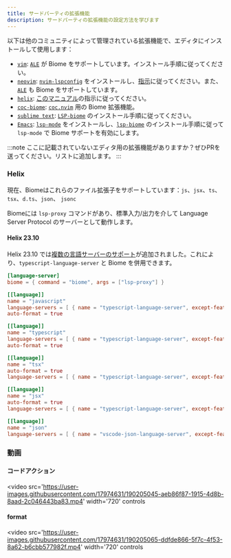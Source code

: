 ```yaml
---
title: サードパーティの拡張機能
description: サードパーティの拡張機能の設定方法を学びます
---
```


以下は他のコミュニティによって管理されている拡張機能で、エディタにインストールして使用します：

- [`vim`](https://www.vim.org/): [`ALE`](https://github.com/dense-analysis/ale) が Biome をサポートしています。インストール手順に従ってください。
- [`neovim`](https://neovim.io/): [`nvim-lspconfig`](https://github.com/neovim/nvim-lspconfig/) をインストールし、[指示](https://github.com/neovim/nvim-lspconfig/blob/master/doc/configs.md#biome)に従ってください。また、[`ALE`](https://github.com/dense-analysis/ale) も Biome をサポートしています。
- [`helix`](https://helix-editor.com/): [このマニュアル](#helix)の指示に従ってください。
- [`coc-biome`](https://github.com/fannheyward/coc-biome): [`coc.nvim`](https://github.com/neoclide/coc.nvim) 用の Biome 拡張機能。
- [`sublime text`](https://www.sublimetext.com/): [`LSP-biome`](https://github.com/sublimelsp/LSP-biome) のインストール手順に従ってください。
- [`Emacs`](https://www.gnu.org/software/emacs/): [`lsp-mode`](https://github.com/emacs-lsp/lsp-mode) をインストールし、[`lsp-biome`](https://github.com/cxa/lsp-biome) のインストール手順に従って `lsp-mode` で Biome サポートを有効にします。

:::note
ここに記載されていないエディタ用の拡張機能がありますか？ぜひPRを送ってください。リストに追加します。
:::

### Helix

現在、Biomeはこれらのファイル拡張子をサポートしています：`js`、`jsx`、`ts`、`tsx`、`d.ts`、`json`、 `jsonc`

Biomeには `lsp-proxy` コマンドがあり、標準入力/出力を介して Language Server Protocol のサーバーとして動作します。

#### Helix 23.10

Helix 23.10 では[複数の言語サーバーのサポート](https://github.com/helix-editor/helix/pull/2507)が追加されました。これにより、`typescript-language-server` と Biome を併用できます。

```toml
[language-server]
biome = { command = "biome", args = ["lsp-proxy"] }

[[language]]
name = "javascript"
language-servers = [ { name = "typescript-language-server", except-features = [ "format" ] }, "biome" ]
auto-format = true

[[language]]
name = "typescript"
language-servers = [ { name = "typescript-language-server", except-features = [ "format" ] }, "biome" ]
auto-format = true

[[language]]
name = "tsx"
auto-format = true
language-servers = [ { name = "typescript-language-server", except-features = [ "format" ] }, "biome" ]

[[language]]
name = "jsx"
auto-format = true
language-servers = [ { name = "typescript-language-server", except-features = [ "format" ] }, "biome" ]

[[language]]
name = "json"
language-servers = [ { name = "vscode-json-language-server", except-features = [ "format" ] }, "biome" ]
```

### 動画

#### コードアクション

<video
	src='https://user-images.githubusercontent.com/17974631/190205045-aeb86f87-1915-4d8b-8aad-2c046443ba83.mp4'
	width='720'
	controls
></video>

#### format

<video
	src='https://user-images.githubusercontent.com/17974631/190205065-ddfde866-5f7c-4f53-8a62-b6cbb577982f.mp4'
	width='720'
	controls
></video>
